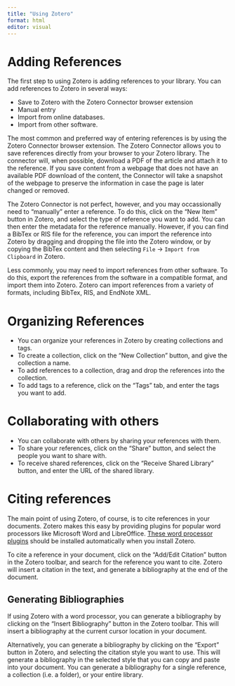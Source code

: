 ```yaml
---
title: "Using Zotero"
format: html
editor: visual
---
```


# Adding References

The first step to using Zotero is adding references to your library. You can add references to Zotero in several ways:

-   Save to Zotero with the Zotero Connector browser extension
-   Manual entry
-   Import from online databases.
-   Import from other software.

The most common and preferred way of entering references is by using the Zotero Connector browser extension. The Zotero Connector allows you to save references directly from your browser to your Zotero library. The connector will, when possible, download a PDF of the article and attach it to the reference. If you save content from a webpage that does not have an available PDF download of the content, the Connector will take a snapshot of the webpage to preserve the information in case the page is later changed or removed.

The Zotero Connector is not perfect, however, and you may occassionally need to "manually" enter a reference. To do this, click on the "New Item" button in Zotero, and select the type of reference you want to add. You can then enter the metadata for the reference manually. However, if you can find a BibTex or RIS file for the reference, you can import the reference into Zotero by dragging and dropping the file into the Zotero window, or by copying the BibTex content and then selecting `File` -\> `Import from Clipboard` in Zotero.

Less commonly, you may need to import references from other software. To do this, export the references from the software in a compatible format, and import them into Zotero. Zotero can import references from a variety of formats, including BibTex, RIS, and EndNote XML.

# Organizing References

-   You can organize your references in Zotero by creating collections and tags.
-   To create a collection, click on the "New Collection" button, and give the collection a name.
-   To add references to a collection, drag and drop the references into the collection.
-   To add tags to a reference, click on the "Tags" tab, and enter the tags you want to add.

# Collaborating with others

-   You can collaborate with others by sharing your references with them.
-   To share your references, click on the "Share" button, and select the people you want to share with.
-   To receive shared references, click on the "Receive Shared Library" button, and enter the URL of the shared library.

# Citing references

The main point of using Zotero, of course, is to cite references in your documents. Zotero makes this easy by providing plugins for popular word processors like Microsoft Word and LibreOffice. [These word processor plugins](https://www.zotero.org/support/system_requirements#word_processors) should be installed automatically when you install Zotero. 

To cite a reference in your document, click on the "Add/Edit Citation" button in the Zotero toolbar, and search for the reference you want to cite. Zotero will insert a citation in the text, and generate a bibliography at the end of the document.

## Generating Bibliographies

If using Zotero with a word processor, you can generate a bibliography by clicking on the "Insert Bibliography" button in the Zotero toolbar. This will insert a bibliography at the current cursor location in your document.

Alternatively, you can generate a bibliography by clicking on the "Export" button in Zotero, and selecting the citation style you want to use. This will generate a bibliography in the selected style that you can copy and paste into your document. You can generate a bibliography for a single reference, a collection (i.e. a folder), or your entire library.



